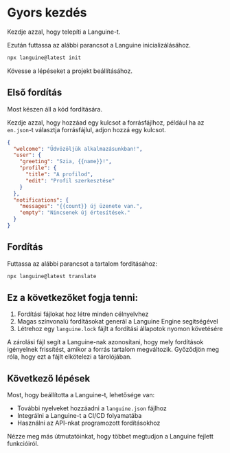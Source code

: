 # Gyors kezdés

Kezdje azzal, hogy telepíti a Languine-t.

Ezután futtassa az alábbi parancsot a Languine inicializálásához.

```bash title="Terminál"
npx languine@latest init
```

Kövesse a lépéseket a projekt beállításához.

## Első fordítás

Most készen áll a kód fordítására.

Kezdje azzal, hogy hozzáad egy kulcsot a forrásfájlhoz, például ha az `en.json`-t választja forrásfájlul, adjon hozzá egy kulcsot.

```json title="src/locales/en.json"
{
  "welcome": "Üdvözöljük alkalmazásunkban!",
  "user": {
    "greeting": "Szia, {{name}}!",
    "profile": {
      "title": "A profilod",
      "edit": "Profil szerkesztése"
    }
  },
  "notifications": {
    "messages": "{{count}} új üzenete van.",
    "empty": "Nincsenek új értesítések."
  }
}

```


## Fordítás

Futtassa az alábbi parancsot a tartalom fordításához:

```bash title="Terminál"
npx languine@latest translate
```

## Ez a következőket fogja tenni:
1. Fordítási fájlokat hoz létre minden célnyelvhez
2. Magas színvonalú fordításokat generál a Languine Engine segítségével
3. Létrehoz egy `languine.lock` fájlt a fordítási állapotok nyomon követésére

A zárolási fájl segít a Languine-nak azonosítani, hogy mely fordítások igényelnek frissítést, amikor a forrás tartalom megváltozik. Győződjön meg róla, hogy ezt a fájlt elkötelezi a tárolójában.

## Következő lépések

Most, hogy beállította a Languine-t, lehetősége van:
- További nyelveket hozzáadni a `languine.json` fájlhoz
- Integrálni a Languine-t a CI/CD folyamatába
- Használni az API-nkat programozott fordításokhoz

Nézze meg más útmutatóinkat, hogy többet megtudjon a Languine fejlett funkcióiról.